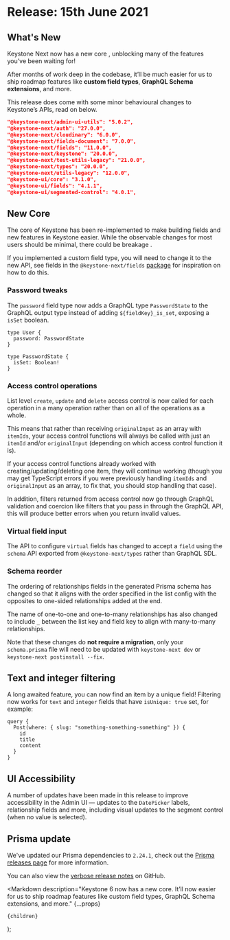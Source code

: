 
# Release: 15th June 2021

## What's New

Keystone Next now has a new core <Emoji symbol="🤖" alt="Robot" />, unblocking many of the features you’ve been waiting for!

After months of work deep in the codebase, it’ll be much easier for us to ship roadmap features like **custom field types**, **GraphQL Schema extensions**, and more.

<Emoji symbol="⚠️" alt="Warning" /> This release does come with some minor behavioural changes to Keystone’s
APIs, read on below.

```json
"@keystone-next/admin-ui-utils": "5.0.2",
"@keystone-next/auth": "27.0.0",
"@keystone-next/cloudinary": "6.0.0",
"@keystone-next/fields-document": "7.0.0",
"@keystone-next/fields": "11.0.0",
"@keystone-next/keystone": "20.0.0",
"@keystone-next/test-utils-legacy": "21.0.0",
"@keystone-next/types": "20.0.0",
"@keystone-next/utils-legacy": "12.0.0",
"@keystone-ui/core": "3.1.0",
"@keystone-ui/fields": "4.1.1",
"@keystone-ui/segmented-control": "4.0.1",
```

## New Core <Emoji symbol="🤖" alt="Robot" />

The core of Keystone has been re-implemented to make building fields and new features in Keystone easier. While the observable changes for most users should be minimal, there could be breakage <Emoji symbol="🤖" alt="Robot" />.

<Emoji symbol="⚠️" alt="Warning" /> If you implemented a custom field type, you will need to change it to the new API, see fields in the `@keystone-next/fields` [package](https://github.com/keystonejs/keystone/tree/main/packages/fields) for inspiration on how to do this.

### Password tweaks <Emoji symbol="🔒" alt="Padlock" />

The `password` field type now adds a GraphQL type `PasswordState` to the GraphQL output type instead of adding `${fieldKey}_is_set`, exposing a `isSet` boolean.

```
type User {
  password: PasswordState
}

type PasswordState {
  isSet: Boolean!
}
```

### Access control operations

List level `create`, `update` and `delete` access control is now called for each operation in a many operation rather than on all of the operations as a whole.

This means that rather than receiving `originalInput` as an array with `itemIds`, your access control functions will always be called with just an `itemId` and/or `originalInput` (depending on which access control function it is).

<Emoji symbol="⚠️" alt="Warning" /> If your access control functions already worked with creating/updating/deleting one item, they will continue working (though you may get TypeScript errors if you were previously handling `itemIds` and `originalInput` as an array, to fix that, you should stop handling that case).

In addition, filters returned from access control now go through GraphQL validation and coercion like filters that you pass in through the GraphQL API, this will produce better errors when you return invalid values.

### Virtual field input

The API to configure `virtual` fields has changed to accept a `field` using the `schema` API exported from `@keystone-next/types` rather than GraphQL SDL.

### Schema reorder

The ordering of relationships fields in the generated Prisma schema has changed so that it aligns with the order specified in the list config with the opposites to one-sided relationships added at the end.

The name of one-to-one and one-to-many relationships has also changed to include `_` between the list key and field key to align with many-to-many relationships.

<Emoji symbol="⚠️" alt="Warning" /> Note that these changes do **not require a migration**, only your `schema.prisma` file will need to be updated with `keystone-next dev` or `keystone-next postinstall --fix`.

## Text and integer filtering

A long awaited feature, you can now find an item by a unique field! Filtering now works for `text` and `integer` fields that have `isUnique: true` set, for example:

```
query {
  Post(where: { slug: "something-something-something" }) {
    id
    title
    content
  }
}
```

## UI Accessibility

A number of updates have been made in this release to improve accessibility in the Admin UI — updates to the `DatePicker` labels, relationship fields and more, including visual updates to the segment control (when no value is selected).

## Prisma update

We've updated our Prisma dependencies to `2.24.1`, check out the [Prisma releases page](https://github.com/prisma/prisma/releases/tag/2.24.1) for more information.

You can also view the [verbose release notes](https://github.com/keystonejs/keystone/releases/tag/2021-06-15) on GitHub.

  <Markdown
    description="Keystone 6 now has a new core. It’ll now easier for us to ship roadmap features like custom field types, GraphQL Schema extensions, and more."
    {...props}
  >
    {children}
  </Markdown>
);
